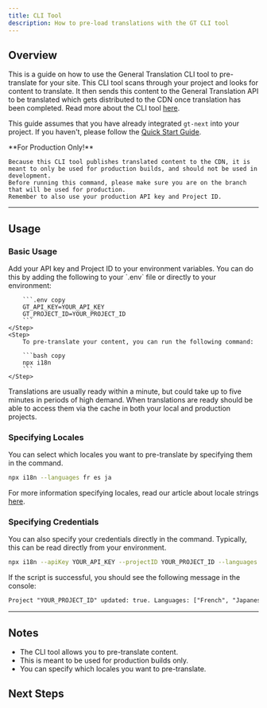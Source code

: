 ```yaml
---
title: CLI Tool
description: How to pre-load translations with the GT CLI tool
---
```


## Overview

This is a guide on how to use the General Translation CLI tool to pre-translate for your site.
This CLI tool scans through your project and looks for content to translate.
It then sends this content to the General Translation API to be translated which gets distributed to the CDN once translation has been completed.
Read more about the CLI tool [here](/docs/next2/reference/cli).

This guide assumes that you have already integrated `gt-next` into your project.
If you haven't, please follow the [Quick Start Guide](/docs/next2/tutorial/quick-start).

<Callout type="error">
    **For Production Only!**

    Because this CLI tool publishes translated content to the CDN, it is meant to only be used for production builds, and should not be used in development.
    Before running this command, please make sure you are on the branch that will be used for production.
    Remember to also use your production API key and Project ID.
</Callout>

---

## Usage

### Basic Usage

<Steps>
    <Step>
        Add your API key and Project ID to your environment variables.
        You can do this by adding the following to your `.env` file or directly to your environment:

        ```.env copy
        GT_API_KEY=YOUR_API_KEY
        GT_PROJECT_ID=YOUR_PROJECT_ID
        ```
    </Step>
    <Step>
        To pre-translate your content, you can run the following command:

        ```bash copy
        npx i18n
        ```
    </Step>
</Steps>

Translations are usually ready within a minute, but could take up to five minutes in periods of high demand. When translations are ready should be able to access them via the cache in both your local and production projects.


### Specifying Locales

You can select which locales you want to pre-translate by specifying them in the command.

```bash copy
npx i18n --languages fr es ja
```

For more information specifying locales, read our article about locale strings [here](/docs/reference/locale-strings).


### Specifying Credentials

You can also specify your credentials directly in the command.
Typically, this can be read directly from your environment.

```bash copy
npx i18n --apiKey YOUR_API_KEY --projectID YOUR_PROJECT_ID --languages fr es ja
```
If the script is successful, you should see the following message in the console:

```txt
Project "YOUR_PROJECT_ID" updated: true. Languages: ["French", "Japanese", "Spanish"]. Translations are usually live within a minute. Check status: www.generaltranslation.com/dashboard.
```


---


## Notes
 * The CLI tool allows you to pre-translate content.
 * This is meant to be used for production builds only.
 * You can specify which locales you want to pre-translate.

## Next Steps